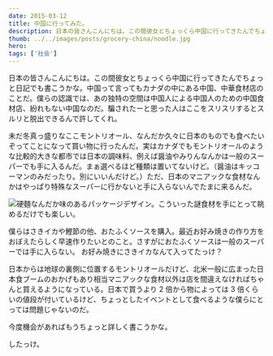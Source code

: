 ```yaml
---
date: 2015-03-12
title: 中国に行ってみた。
description: 日本の皆さんこんにちは。この間彼女とちょっくら中国に行ってきたんでちょっと日記でも書こうかな。
thumb: ../../images/posts/grocery-china/noodle.jpg
hero:
tags: ['社会']
---
```


日本の皆さんこんにちは。この間彼女とちょっくら中国に行ってきたんでちょっと日記でも書こうかな。中国って言ってもカナダの中にある中国、中華食材店のことだ。僕らの認識では、あの独特の空間は中国人による中国人のための中国食材店、紛れもない中国なのだ。騙されたーと思った人はここをスリスリするとスルリと脱出できるんで許してくれ。

未だ冬真っ盛りなここモントリオール、なんだか久々に日本のものでも食べたいぞってことになって買い物に行ったんだ。実はカナダでもモントリオールのような比較的大きな都市では日本の調味料、例えば醤油やみりんなんかは一般のスーパーでも手に入るんだ。まぁ選べるほど種類は置いてないけど。（醤油はキッコーマンのみだったり。別にいいんだけど。）ただ、日本のマニアックな食材なんかはやっぱり特殊なスーパーに行かないと手に入らないんでたまに来るんだ。

![硬麵](../../images/posts/grocery-china/noodle.jpg)なんだか味のあるパッケージデザイン。こういった謎食材を手にとって眺めるだけでも楽しい。

僕らはさきイカや鰹節の他、おたふくソースを購入。最近お好み焼きの作り方をおぼえたらしく早速作りたいとのこと。さすがにおたふくソースは一般のスーパーでは手に入らない。
お好み焼きにさきイカなんて入ってたっけ？

日本からは地球の裏側に位置するモントリオールだけど、北米一般に広まった日本食ブームのおかげもあり相当マニアックな食材以外は店を間違えなければちゃんと買えるようになっている。日本で買うより 2 倍から物によっては 3 倍くらいの値段が付いているけど、ちょっとしたイベントとして食べるような僕らにとっては問題じゃないのだ。

今度機会があればもうちょっと詳しく書こうかな。

したっけ。
